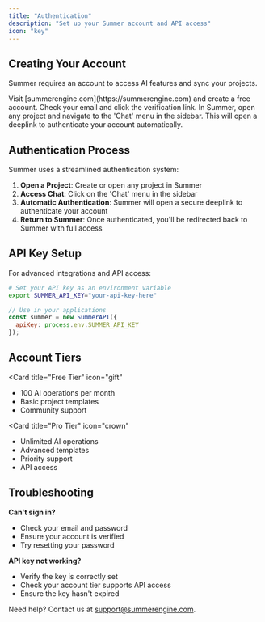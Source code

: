 ```yaml
---
title: "Authentication"
description: "Set up your Summer account and API access"
icon: "key"
---
```


## Creating Your Account

Summer requires an account to access AI features and sync your projects.

<Steps>
  <Step title="Sign up">
    Visit [summerengine.com](https://summerengine.com) and create a free account.
  </Step>
  <Step title="Verify email">
    Check your email and click the verification link.
  </Step>
  <Step title="Sign in through Summer">
    In Summer, open any project and navigate to the 'Chat' menu in the sidebar. This will open a deeplink to authenticate your account automatically.
  </Step>
</Steps>

## Authentication Process

Summer uses a streamlined authentication system:

1. **Open a Project**: Create or open any project in Summer
2. **Access Chat**: Click on the 'Chat' menu in the sidebar
3. **Automatic Authentication**: Summer will open a secure deeplink to authenticate your account
4. **Return to Summer**: Once authenticated, you'll be redirected back to Summer with full access

## API Key Setup

For advanced integrations and API access:

<CodeGroup>

```bash Terminal
# Set your API key as an environment variable
export SUMMER_API_KEY="your-api-key-here"
```

```javascript JavaScript
// Use in your applications
const summer = new SummerAPI({
  apiKey: process.env.SUMMER_API_KEY
});
```

</CodeGroup>

## Account Tiers

<Card
  title="Free Tier"
  icon="gift"
>
  - 100 AI operations per month
  - Basic project templates
  - Community support
</Card>

<Card
  title="Pro Tier"
  icon="crown"
>
  - Unlimited AI operations
  - Advanced templates
  - Priority support
  - API access
</Card>

## Troubleshooting

**Can't sign in?**
- Check your email and password
- Ensure your account is verified
- Try resetting your password

**API key not working?**
- Verify the key is correctly set
- Check your account tier supports API access
- Ensure the key hasn't expired

Need help? Contact us at [support@summerengine.com](mailto:support@summerengine.com).
